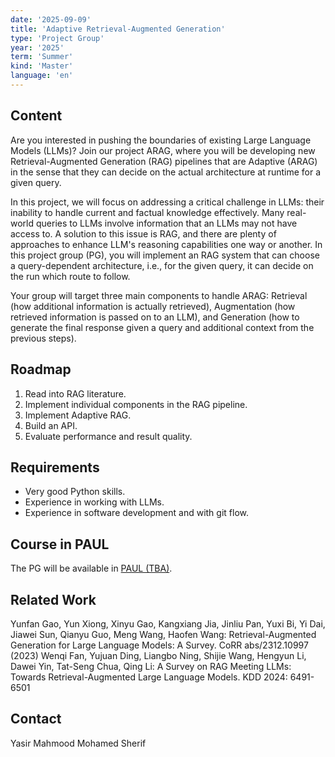 ```yaml
---
date: '2025-09-09'
title: 'Adaptive Retrieval-Augmented Generation'
type: 'Project Group'
year: '2025'
term: 'Summer'
kind: 'Master'
language: 'en'
---
```



## Content

Are you interested in pushing the boundaries of existing Large Language Models (LLMs)? Join our project ARAG, where you will be developing new Retrieval-Augmented Generation (RAG) pipelines that are Adaptive (ARAG) in the sense that they can decide on the actual architecture at runtime for a given query.

In this project, we will focus on addressing a critical challenge in LLMs: their inability to handle current and factual knowledge effectively. Many real-world queries to LLMs involve information that an LLMs may not have access to. A solution to this issue is RAG, and there are plenty of approaches to enhance LLM's reasoning capabilities one way or another.
In this project group (PG), you will implement an RAG system that can choose a query-dependent architecture, i.e., for the given query, it can decide on the run which route to follow.

Your group will target three main components to handle ARAG: Retrieval (how additional information is actually retrieved), Augmentation (how retrieved information is passed on to an LLM), and Generation (how to generate the final response given a query and additional context from the previous steps).

## Roadmap
1. Read into RAG literature.
2. Implement individual components in the RAG pipeline.
3. Implement Adaptive RAG.
4. Build an API.
5. Evaluate performance and result quality.

## Requirements

* Very good Python skills.
* Experience in working with LLMs.
* Experience in software development and with git flow.


## Course in PAUL

The PG will be available in
[PAUL (TBA)](https://paul.uni-paderborn.de/).

## Related Work
Yunfan Gao, Yun Xiong, Xinyu Gao, Kangxiang Jia, Jinliu Pan, Yuxi Bi, Yi Dai, Jiawei Sun, Qianyu Guo, Meng Wang, Haofen Wang: Retrieval-Augmented Generation for Large Language Models: A Survey. CoRR abs/2312.10997 (2023)
Wenqi Fan, Yujuan Ding, Liangbo Ning, Shijie Wang, Hengyun Li, Dawei Yin, Tat-Seng Chua, Qing Li: A Survey on RAG Meeting LLMs: Towards Retrieval-Augmented Large Language Models. KDD 2024: 6491-6501

## Contact

<Link to="/YasirMahmood">Yasir Mahmood</Link>

<Link to="/MohamedSherif">Mohamed Sherif</Link>
